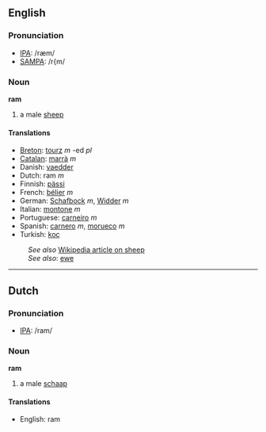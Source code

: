 ==English==
=== Pronunciation ===
*[[w:IPA|IPA]]: /ræm/
*[[w:SAMPA|SAMPA]]: /r{m/

=== Noun ===

'''ram'''

# a male [[sheep]]

==== Translations ====
*[[Breton]]: [[tourz]] ''m'' -ed ''pl''
*[[Catalan]]: [[marrà]] ''m''
*Danish: [[vaedder]]
*Dutch: ram ''m''
*Finnish: [[pässi]]
*French: [[bélier]] ''m''
*German: [[Schafbock]] ''m'', [[Widder]] ''m''
*Italian: [[montone]] ''m''
*Portuguese: [[carneiro]] ''m''
*Spanish: [[carnero]] ''m'', [[morueco]] ''m''
*Turkish: [[koç]]

:''See also'' [[w:sheep|Wikipedia article on sheep]]
:''See also'': [[ewe]]

----
==Dutch==
=== Pronunciation ===
*[[w:IPA|IPA]]: /ram/

=== Noun ===

'''ram'''

# a male [[schaap]]

==== Translations ====
*English: ram